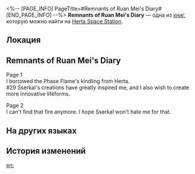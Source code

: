 <%-- [PAGE_INFO]
PageTitle=#Remnants of Ruan Mei's Diary#
[END_PAGE_INFO] --%>
{{Дополнить}}
{{Книга Инфобокс
|id           = 283
|partIds      = 190533
|Название     = 
|Изображение  = Записи с КСГ.png
|Мир          = Herta Space Station
|Томов        = 1
|Автор        = <!--нужно добавить-->
|Описание     = Pages torn from Ruan Mei's diary, with brief notes on her recent research topics.
|Том1         = {{tx}}
|Источник1    = {{tx|Отсутствует источник}}
|Персонажи    = Herta; Ruan Mei
|Фракции      = 
}}
'''Remnants of Ruan Mei's Diary''' — одна из [[Книги|книг]], которую можно найти на [[Herta Space Station]].

==Локация==
{{Отметка карты|<!--название карты-->|<!--id отметки-->}}

==Remnants of Ruan Mei's Diary==
Page 1<br />
I borrowed the Phase Flame's kindling from Herta.<br />
#29 Sserkal's creations have greatly inspired me, and I also wish to create more innovative lifeforms.

Page 2<br />
I can't find that fire anymore. I hope Sserkal won't hate me for that.

==На других языках==
{{На других языках
|en   = Remnants of Ruan Mei's Diary
|zhs  = 阮•梅的日记残页
|zht  = 阮•梅的日記殘頁
|ja   = ルアン・メェイの日記のページ
|ko   = 완•매의 일기 찢어진 페이지
|es   = Páginas del diario de Ruan Mei
|fr   = Pages déchirées du journal de Ruan Mei
|ru   = Фрагмент дневника Жуань Мэй
|th   = เศษหน้าไดอารี่ของ Ruan Mei
|vi   = Mảnh Nhật Ký Của Ruan Mei
|de   = Überreste von Ruan Meis Tagebuch
|id   = Sobekan Diari Ruan Mei
|pt   = Resquícios do Diário de Ruan Mei
}}

==История изменений==
{{История изменений|3.5}}

[[en:]]